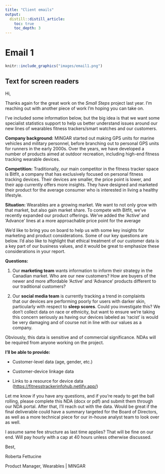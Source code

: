 ```yaml
---
title: "Client emails"
output: 
  distill::distill_article:
    toc: true
    toc_depth: 3
---
```


# Email 1 {#email1}

```r
knitr::include_graphics("images/email1.png")
```

## Text for screen readers

Hi,

Thanks again for the great work on the *Small Steps* project last year. I'm reaching out with another piece of work I'm hoping you can take on.

I've included some information below, but the big idea is that we want some specialist statistics support to help us better understand issues around our new lines of wearables fitness trackers/smart watches and our customers.

**Company background:** MINGAR started out making GPS units for marine vehicles and military personnel, before branching out to personal GPS units for runners in the early 2000s. Over the years, we have developed a number of products aimed at outdoor recreation, including high-end fitness tracking wearable devices.

**Competition:** Traditionally, our main competitor in the fitness tracker space is Bitfit, a company that has exclusively focused on personal fitness tracking devices. Their devices are smaller, the price point is lower, and their app currently offers more insights. They have designed and marketed their product for the average consumer who is interested in living a healthy lifestyle.

**Situation:** Wearables are a growing market. We want to not only grow with that market, but also gain market share. To compete with Bitfit, we've recently expanded our product offerings. We've added the 'Active' and 'Advance' lines at a more approachable price point for the average 

We'd like to bring you on board to help us with some key insights for marketing and product considerations. Some of our key questions are below. I'd also like to highlight that ethical treatment of our customer data is a key part of our business values, and it would be great to emphasize these considerations in your report.

**Questions:**

1.  Our **marketing team** wants information to inform their strategy​ in the Canadian market​. Who are our new customers? How are buyers of the newer and more affordable 'Active' and 'Advance' products different to our traditional customers?

2.  Our **social media team** is currently tracking a trend in complaints that our devices are performing poorly for users with darker skin, particularly with respect to **sleep scores**. Could you investigate this? We don't collect data on race or ethnicity, but want to ensure we're taking this concern seriously as having our devices labeled as 'racist' is would be very damaging and of course not in line with our values as a company.  

Obviously, this data is sensitive and of commercial significance. NDAs will be required from anyone working on the project.

**I'll be able to provide:** 

-   Customer-level data (age, gender, etc.)

-   Customer-device linkage data

-   Links to a resource for device data (<https://fitnesstrackerinfohub.netlify.app/>)

Let me know if you have any questions, and if you're ready to get the ball rolling, please complete this NDA (docx or pdf) and submit them through our NDA portal. After that, I'll reach out with the data. Would be great if the final deliverable could have a summary targeted for the Board of Directors, as well as a more technical piece for our in-house analyst team to look over as well.

I assume same fee structure as last time applies? That will be fine on our end. Will pay hourly with a cap at 40 hours unless otherwise discussed.

Best,

Roberta Fettucine\

Product Manager, Wearables \| MINGAR
